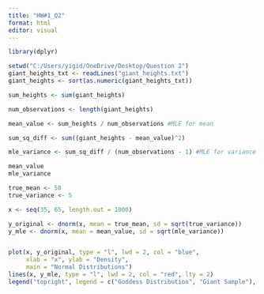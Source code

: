 ---
title: "HW#1_Q2"
format: html
editor: visual
---

```{r, message=FALSE, warning=FALSE, include=FALSE}
library(dplyr)
```

```{r, message=FALSE, warning=FALSE}
setwd("C:/Users/yigid/OneDrive/Desktop/Question 2")
giant_heights_txt <- readLines("giant_heights.txt")
giant_heights <- sort(as.numeric(giant_heights_txt))
```

```{r}
sum_heights <- sum(giant_heights)

num_observations <- length(giant_heights)

mean_value <- sum_heights / num_observations #MLE for mean

sum_sq_diff <- sum((giant_heights - mean_value)^2)

mle_variance <- sum_sq_diff / (num_observations - 1) #MLE for variance
```

```{r}
mean_value
mle_variance
```

```{r}
true_mean <- 50
true_variance <- 5

x <- seq(35, 65, length.out = 1000)

y_original <- dnorm(x, mean = true_mean, sd = sqrt(true_variance))
y_mle <- dnorm(x, mean = mean_value, sd = sqrt(mle_variance))


plot(x, y_original, type = "l", lwd = 2, col = "blue", 
     xlab = "x", ylab = "Density", 
     main = "Normal Distributions")
lines(x, y_mle, type = "l", lwd = 2, col = "red", lty = 2)
legend("topright", legend = c("Goddess Distribution", "Giant Sample"), col = c("blue", "red"), lty = 1:2, lwd = 2)
```
